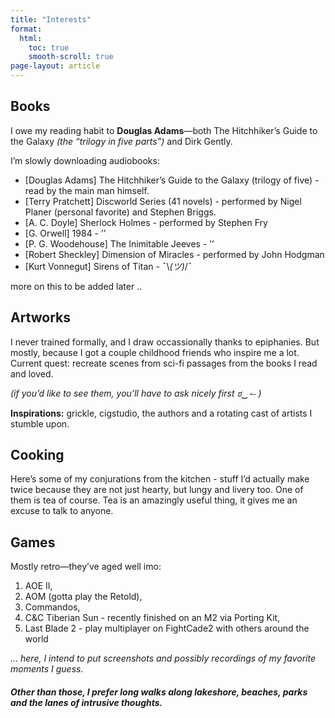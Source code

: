 ```yaml
---
title: "Interests"
format:
  html:
    toc: true
    smooth-scroll: true
page-layout: article
---
```


## Books

I owe my reading habit to **Douglas Adams**—both The Hitchhiker’s Guide to the Galaxy _(the “trilogy in five parts”)_ and Dirk Gently. 

I’m slowly downloading audiobooks:

- [Douglas Adams] The Hitchhiker's Guide to the Galaxy (trilogy of five) - read by the main man himself.
- [Terry Pratchett] Discworld Series (41 novels) - performed by Nigel Planer (personal favorite) and Stephen Briggs.
- [A. C. Doyle] Sherlock Holmes - performed by Stephen Fry
- [G. Orwell] 1984 -                          ''
- [P. G. Woodehouse] The Inimitable Jeeves -  ''
- [Robert Sheckley] Dimension of Miracles -   performed by John Hodgman
- [Kurt Vonnegut] Sirens of Titan - ¯\\_(ツ)_/¯

more on this to be added later ..

<!--
### Favorite Quote (placeholder)
> _Drop a quote here, with page/timecode._
-->

<!-- 
### My Thoughts
Here goes a short descript of what I thought about a specific book I've read.


![Book shelf (placeholder)](images/interests/bookshelf.jpg){fig-alt="Bookshelf placeholder" fig-cap="Future stack of Discworld spines goes here."}
-->

## Artworks

I never trained formally, and I draw occassionally thanks to epiphanies. But mostly, because I got a couple childhood friends who inspire me a lot. Current quest: recreate scenes from sci-fi passages from the books I read and loved.

_(if you’d like to see them, you’ll have to ask nicely first ಠ‿↼ )_

**Inspirations:** grickle, cigstudio, the authors and a rotating cast of artists I stumble upon.


## Cooking
Here's some of my conjurations from the kitchen - stuff I'd actually make twice because they are not just hearty, but lungy and livery too.
One of them is tea of course. Tea is an amazingly useful thing, it gives me an excuse to talk to anyone.

<!--
![Kitchen counter (placeholder)](images/interests/cooking.jpg){fig-alt="Cooking placeholder" fig-cap="Action shot of something that didn’t burn."}

![Lake shot (placeholder)](images/interests/lake.jpg){fig-alt="Lakeshore placeholder" fig-cap="Quiet water, long path, no notifications."}
-->

## Games

Mostly retro—they’ve aged well imo: 
  
  1. AOE II, 
  2. AOM (gotta play the Retold), 
  3. Commandos, 
  4. C&C Tiberian Sun - recently finished on an M2 via Porting Kit, 
  5. Last Blade 2 - play multiplayer on FightCade2 with others around the world

  _... here, I intend to put screenshots and possibly recordings of my favorite moments I guess._


##### Other than those, I prefer long walks along lakeshore, beaches, parks and the lanes of intrusive thoughts.